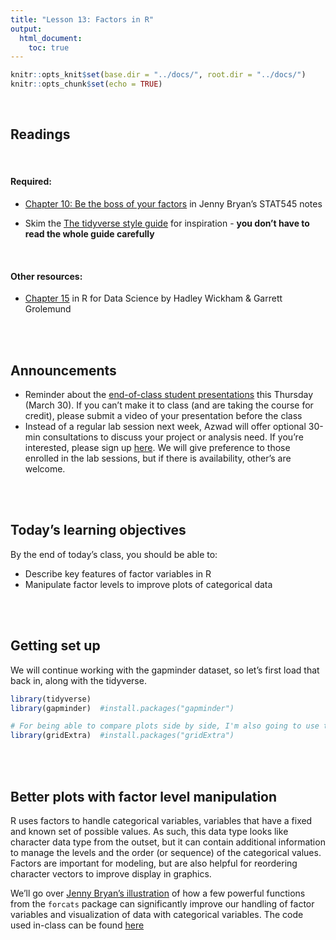 ```yaml
---
title: "Lesson 13: Factors in R"
output: 
  html_document:
    toc: true
---
```

  
```r
knitr::opts_knit$set(base.dir = "../docs/", root.dir = "../docs/")
knitr::opts_chunk$set(echo = TRUE)
```

<br>

## Readings

<br>

#### Required: 

* [Chapter 10: Be the boss of your factors](https://stat545.com/factors-boss.html) in Jenny Bryan's STAT545 notes

* Skim the [The tidyverse style guide](https://style.tidyverse.org/) for inspiration - **you don't have to read the whole guide carefully**


<br>

#### Other resources:

* [Chapter 15](https://r4ds.had.co.nz/factors.html) in R for Data Science by Hadley Wickham & Garrett Grolemund

<br>
<br>

## Announcements
* Reminder about the [end-of-class student presentations](https://github.com/nt246/NTRES-6100-data-science/blob/main/misc/student_presentations.md) this Thursday (March 30). If you can't make it to class (and are taking the course for credit), please submit a video of your presentation before the class
* Instead of a regular lab session next week, Azwad will offer optional 30-min consultations to discuss your project or analysis need. If you're interested, please sign up [here](https://docs.google.com/spreadsheets/d/1vI3Kb5_Kj1fy2kmRc9VL5w5YU46pBZyVAV1MCS-WhAI/edit#gid=0). We will give preference to those enrolled in the lab sessions, but if there is availability, other's are welcome.

<br>
<br>


## Today's learning objectives
By the end of today's class, you should be able to:

* Describe key features of factor variables in R
* Manipulate factor levels to improve plots of categorical data

<br>
<br>

## Getting set up
We will continue working with the gapminder dataset, so let's first load that back in, along with the tidyverse.

```r

library(tidyverse)
library(gapminder)  #install.packages("gapminder")

# For being able to compare plots side by side, I'm also going to use the gridExtra package today
library(gridExtra)  #install.packages("gridExtra")

```

<br>
<br>


## Better plots with factor level manipulation 

R uses factors to handle categorical variables, variables that have a fixed and known set of possible values. As such, this data type looks like character data type from the outset, but it can contain additional information to manage the levels and the order (or sequence) of the categorical values. Factors are important for modeling, but are also helpful for reordering character vectors to improve display in graphics. 

We'll go over [Jenny Bryan's illustration](https://stat545.com/factors-boss.html) of how a few powerful functions from the `forcats` package can significantly improve our handling of factor variables and visualization of data with categorical variables. The code used in-class can be found [here](https://github.com/nt246/NTRES-6100-data-science/blob/main/misc/factors_in_lecture_code.R)

<br>
<br>
